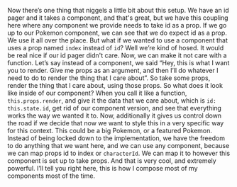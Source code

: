 
<Layout>
<Lesson {...lessons[19]} />

Now there’s one thing that niggels a little bit about this setup. We have an id pager and it takes a component, and that's great, but we have this coupling here where any component we provide needs to take id as a prop. If we go up to our Pokemon component, we can see that we do expect id as a prop. We use it all over the place. But what if we wanted to use a component that uses a prop named `index` instead of `id`? Well we’re kind of hosed. It would be real nice if our id pager didn't care. Now, we can make it not care with a function. Let’s say instead of a component, we said “Hey, this is what I want you to render. Give me props as an argument, and then I’ll do whatever I need to do to render the thing that I care about”. So take some props, render the thing that I care about, using those props. So what does it look like inside of our component? When you call it like a function, `this.props.render`, and give it the data that we care about, which is `id: this.state.id`, get rid of our component version, and see that everything works the way we wanted it to. Now, additionally it gives us control down the road if we decide that now we want to style this in a very specific way for this context. This could be a big Pokemon, or a featured Pokemon. Instead of being locked down to the implementation, we have the freedom to do anything that we want here, and we can use any component, because we can map props id to index or `characterId`. We can map it to however this component is set up to take props. And that is very cool, and extremely powerful. I’ll tell you right here, this is how I compose most of my components most of the time.

<Index />
</Layout>
